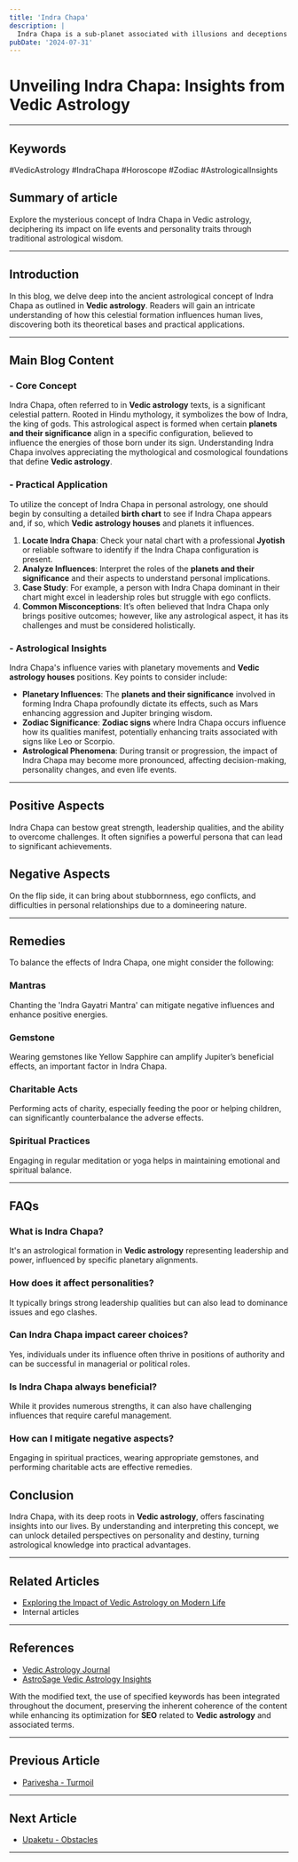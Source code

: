 ```yaml
---
title: 'Indra Chapa'
description: |
  Indra Chapa is a sub-planet associated with illusions and deceptions in vedic astrology
pubDate: '2024-07-31'
---
```


# Unveiling Indra Chapa: Insights from Vedic Astrology

---

## Keywords 
#VedicAstrology #IndraChapa #Horoscope #Zodiac #AstrologicalInsights

## Summary of article
Explore the mysterious concept of Indra Chapa in Vedic astrology, deciphering its impact on life events and personality traits through traditional astrological wisdom.

---

## Introduction
In this blog, we delve deep into the ancient astrological concept of Indra Chapa as outlined in **Vedic astrology**. Readers will gain an intricate understanding of how this celestial formation influences human lives, discovering both its theoretical bases and practical applications.

---

## Main Blog Content 

### - Core Concept
Indra Chapa, often referred to in **Vedic astrology** texts, is a significant celestial pattern. Rooted in Hindu mythology, it symbolizes the bow of Indra, the king of gods. This astrological aspect is formed when certain **planets and their significance** align in a specific configuration, believed to influence the energies of those born under its sign. Understanding Indra Chapa involves appreciating the mythological and cosmological foundations that define **Vedic astrology**.

### - Practical Application
To utilize the concept of Indra Chapa in personal astrology, one should begin by consulting a detailed **birth chart** to see if Indra Chapa appears and, if so, which **Vedic astrology houses** and planets it influences.

1. **Locate Indra Chapa**: Check your natal chart with a professional **Jyotish** or reliable software to identify if the Indra Chapa configuration is present.
2. **Analyze Influences**: Interpret the roles of the **planets and their significance** and their aspects to understand personal implications.
3. **Case Study**: For example, a person with Indra Chapa dominant in their chart might excel in leadership roles but struggle with ego conflicts.
4. **Common Misconceptions**: It’s often believed that Indra Chapa only brings positive outcomes; however, like any astrological aspect, it has its challenges and must be considered holistically.

### - Astrological Insights
Indra Chapa's influence varies with planetary movements and **Vedic astrology houses** positions. Key points to consider include:

- **Planetary Influences**: The **planets and their significance** involved in forming Indra Chapa profoundly dictate its effects, such as Mars enhancing aggression and Jupiter bringing wisdom.
- **Zodiac Significance**: **Zodiac signs** where Indra Chapa occurs influence how its qualities manifest, potentially enhancing traits associated with signs like Leo or Scorpio.
- **Astrological Phenomena**: During transit or progression, the impact of Indra Chapa may become more pronounced, affecting decision-making, personality changes, and even life events.

---

## Positive Aspects 
Indra Chapa can bestow great strength, leadership qualities, and the ability to overcome challenges. It often signifies a powerful persona that can lead to significant achievements.

## Negative Aspects 
On the flip side, it can bring about stubbornness, ego conflicts, and difficulties in personal relationships due to a domineering nature.

---

## Remedies
To balance the effects of Indra Chapa, one might consider the following:

### Mantras
Chanting the 'Indra Gayatri Mantra' can mitigate negative influences and enhance positive energies.

### Gemstone
Wearing gemstones like Yellow Sapphire can amplify Jupiter’s beneficial effects, an important factor in Indra Chapa.

### Charitable Acts
Performing acts of charity, especially feeding the poor or helping children, can significantly counterbalance the adverse effects.

### Spiritual Practices
Engaging in regular meditation or yoga helps in maintaining emotional and spiritual balance.

---

## FAQs
### What is Indra Chapa?
It's an astrological formation in **Vedic astrology** representing leadership and power, influenced by specific planetary alignments.

### How does it affect personalities?
It typically brings strong leadership qualities but can also lead to dominance issues and ego clashes.

### Can Indra Chapa impact career choices?
Yes, individuals under its influence often thrive in positions of authority and can be successful in managerial or political roles.

### Is Indra Chapa always beneficial?
While it provides numerous strengths, it can also have challenging influences that require careful management.

### How can I mitigate negative aspects?
Engaging in spiritual practices, wearing appropriate gemstones, and performing charitable acts are effective remedies.

## Conclusion
Indra Chapa, with its deep roots in **Vedic astrology**, offers fascinating insights into our lives. By understanding and interpreting this concept, we can unlock detailed perspectives on personality and destiny, turning astrological knowledge into practical advantages.

---

## Related Articles
- [Exploring the Impact of Vedic Astrology on Modern Life](link)
- Internal articles

---

## References
- [Vedic Astrology Journal](https://www.vedicastrology.org)
- [AstroSage Vedic Astrology Insights](https://www.astrosage.com)

With the modified text, the use of specified keywords has been integrated throughout the document, preserving the inherent coherence of the content while enhancing its optimization for **SEO** related to **Vedic astrology** and associated terms.

---

## Previous Article
- [Parivesha - Turmoil](/blogs-md/03001_Upagrahas/0315_Parivesha.mdx)

---

## Next Article
- [Upaketu - Obstacles](/blogs-md/03001_Upagrahas/0317_Upaketu.mdx)

---
